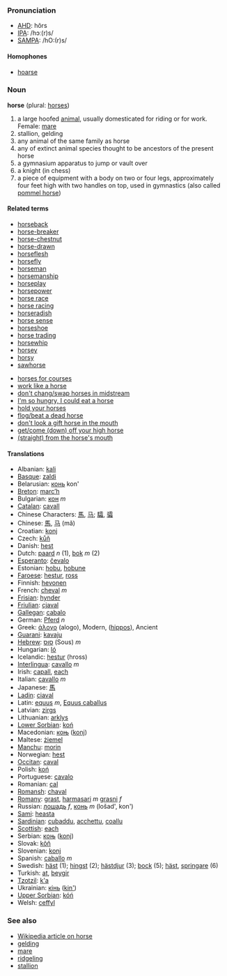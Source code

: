 ===Pronunciation===
*[[w:AHD|AHD]]: hôrs
*[[w:IPA|IPA]]: /hɔː(r)s/
*[[w:SAMPA|SAMPA]]: /hO:(r)s/

====Homophones====
*[[hoarse]]

===Noun===
'''horse''' (plural: [[horses]])

# a large hoofed [[animal]], usually domesticated for riding or for work. Female: [[mare]]
# stallion, gelding
# any animal of the same family as horse
# any of extinct animal species thought to be ancestors of the present horse
# a gymnasium apparatus to jump or vault over
# a knight (in chess)
# a piece of equipment with a body on two or four legs, approximately four feet high with two handles on top, used in gymnastics (also called [[pommel horse]])

====Related terms====
*[[horseback]]
*[[horse-breaker]]
*[[horse-chestnut]]
*[[horse-drawn]]
*[[horseflesh]]
*[[horsefly]]
*[[horseman]]
*[[horsemanship]]
*[[horseplay]]
*[[horsepower]]
*[[horse race]]
*[[horse racing]]
*[[horseradish]]
*[[horse sense]]
*[[horseshoe]]
*[[horse trading]]
*[[horsewhip]]
*[[horsey]]
*[[horsy]]
*[[sawhorse]]

*[[horses for courses]]
*[[work like a horse]]
*[[don't chang/swap horses in midstream]]
*[[I'm so hungry, I could eat a horse]]
*[[hold your horses]]
*[[flog/beat a dead horse]]
*[[don't look a gift horse in the mouth]]
*[[get/come (down) off your high horse]]
*[[(straight) from the horse's mouth]]

====Translations====
*Albanian: [[kali]]
*[[Basque]]: [[zaldi]]
*Belarusian: [[конь]] kon'
*[[Breton]]: [[marc’h]]
*Bulgarian: [[кон]] ''m''
*[[Catalan]]: [[cavall]]
*Chinese Characters: [[馬]], [[马]]; [[驦]], [[骦]]
*Chinese: [[馬]], [[马]] (mǎ)
*Croatian: [[konj]]
*Czech: [[kůň]]
*Danish: [[hest]]
*Dutch: [[paard]] ''n'' (1), [[bok]] ''m'' (2)
*[[Esperanto]]: [[ĉevalo]]
*Estonian: [[hobu]], [[hobune]]
*[[Faroese]]: [[hestur]], [[ross]]
*Finnish: [[hevonen]]
*French: [[cheval]] ''m''
*[[Frisian]]: [[hynder]]
*[[Friulian]]: [[cjaval]]
*[[Gallegan]]: [[cabalo]]
*German: [[Pferd]] ''n''
*Greek: [[άλογο]] (alogo), Modern, ([[hippos]]), Ancient
*[[Guarani]]: [[kavaju]]
*[[Hebrew]]: [[סוס]] (Sous) ''m''
*Hungarian: [[ló]]
*Icelandic: [[hestur]] (hross)
*[[Interlingua]]: [[cavallo]] ''m''
*Irish: [[capall]], [[each]]
*Italian: [[cavallo]] ''m''
*Japanese: [[馬]]
*[[Ladin]]: [[ciaval]]
*Latin: [[equus]] ''m'', [[Equus caballus]]
*Latvian: [[zirgs]]
*Lithuanian: [[arklys]]
*[[Lower Sorbian]]: [[koń]]
*Macedonian: [[коњ]] ([[konj]])
*Maltese: [[żiemel]]
*[[Manchu]]: [[morin]]
*Norwegian: [[hest]]
*[[Occitan]]: [[caval]]
*Polish: [[koń]]
*Portuguese: [[cavalo]]
*Romanian: [[cal]]
*[[Romansh]]: [[chaval]]
*[[Romany]]: [[grast]], [[harmasari]] ''m'' [[grasni]] ''f''
*Russian: [[лошадь]] ''f'', [[конь]] ''m'' (lošad', kon')
*[[Sami]]: [[heasta]]
*[[Sardinian]]: [[cubaddu]], [[acchettu]], [[coallu]]
*[[Scottish]]: [[each]]
*Serbian: [[коњ]] ([[konj]])
*Slovak: [[kôň]]
*Slovenian: [[konj]]
*Spanish: [[caballo]] ''m''
*Swedish: [[häst]] (1); [[hingst]] (2); [[hästdjur]] (3); [[bock]] (5); [[häst]], [[springare]] (6)
*Turkish: [[at]], [[beygir]]
*[[Tzotzil]]: [[k'a]]
*Ukrainian: [[кінь]] ([[kin']])
*[[Upper Sorbian]]: [[kóń]]
*Welsh: [[ceffyl]]

===See also===
*[[en:horse|Wikipedia article on horse]]
*[[gelding]]
*[[mare]]
*[[ridgeling]]
*[[stallion]]